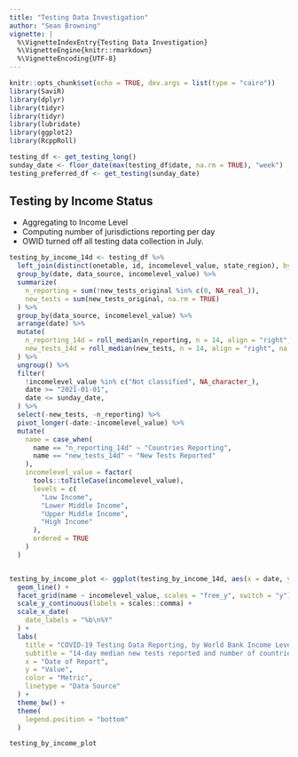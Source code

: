 ```yaml
---
title: "Testing Data Investigation"
author: "Sean Browning"
vignette: |
  %\VignetteIndexEntry{Testing Data Investigation}
  %\VignetteEngine{knitr::rmarkdown}
  %\VignetteEncoding{UTF-8}
---
```


```r
knitr::opts_chunk$set(echo = TRUE, dev.args = list(type = "cairo"))
library(SaviR)
library(dplyr)
library(tidyr)
library(tidyr)
library(lubridate)
library(ggplot2)
library(RcppRoll)
```

```r
testing_df <- get_testing_long()
sunday_date <- floor_date(max(testing_df$date, na.rm = TRUE), "week")
testing_preferred_df <- get_testing(sunday_date)
```

## Testing by Income Status

- Aggregating to Income Level
- Computing number of jurisdictions reporting per day
- OWID turned off all testing data collection in July.

```r
testing_by_income_14d <- testing_df %>%
  left_join(distinct(onetable, id, incomelevel_value, state_region), by = "id") %>%
  group_by(date, data_source, incomelevel_value) %>%
  summarize(
    n_reporting = sum(!new_tests_original %in% c(0, NA_real_)),
    new_tests = sum(new_tests_original, na.rm = TRUE)
  ) %>%
  group_by(data_source, incomelevel_value) %>%
  arrange(date) %>%
  mutate(
    n_reporting_14d = roll_median(n_reporting, n = 14, align = "right", na.rm = TRUE, fill = NA_real_),
    new_tests_14d = roll_median(new_tests, n = 14, align = "right", na.rm = TRUE, fill = NA_real_)
  ) %>%
  ungroup() %>%
  filter(
    !incomelevel_value %in% c("Not classified", NA_character_),
    date >= "2021-01-01",
    date <= sunday_date,
  ) %>%
  select(-new_tests, -n_reporting) %>%
  pivot_longer(-date:-incomelevel_value) %>%
  mutate(
    name = case_when(
      name == "n_reporting_14d" ~ "Countries Reporting",
      name == "new_tests_14d" ~ "New Tests Reported"
    ),
    incomelevel_value = factor(
      tools::toTitleCase(incomelevel_value),
      levels = c(
        "Low Income",
        "Lower Middle Income",
        "Upper Middle Income",
        "High Income"
      ),
      ordered = TRUE
    )
  )


testing_by_income_plot <- ggplot(testing_by_income_14d, aes(x = date, y = value, color = name, linetype = data_source)) +
  geom_line() +
  facet_grid(name ~ incomelevel_value, scales = "free_y", switch = "y") +
  scale_y_continuous(labels = scales::comma) +
  scale_x_date(
    date_labels = "%b\n%Y"
  ) +
  labs(
    title = "COVID-19 Testing Data Reporting, by World Bank Income Level",
    subtitle = "14-day median new tests reported and number of countries reporting",
    x = "Date of Report",
    y = "Value",
    color = "Metric",
    linetype = "Data Source"
  ) +
  theme_bw() + 
  theme(
    legend.position = "bottom"
  )

testing_by_income_plot
```